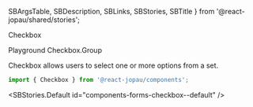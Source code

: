  SBArgsTable,
  SBDescription,
  SBLinks,
  SBStories,
  SBTitle
} from '@react-jopau/shared/stories';

<SBTitle>Checkbox</SBTitle>

<SBLinks>
  <SBLinks.Item href="components-forms-checkbox--default">Playground</SBLinks.Item>
  <SBLinks.Item href="components-forms-checkbox--group-docs">Checkbox.Group</SBLinks.Item>
</SBLinks>

<SBDescription>Checkbox allows users to select one or more options from a set.</SBDescription>

```jsx dark
import { Checkbox } from '@react-jopau/components';
```

<SBStories.Default id="components-forms-checkbox--default" />

<SBArgsTable component={Checkbox} />

<SBStories>
  <SBStories.Item label="Sizes" id="components-forms-checkbox--sizes" />
  <SBStories.Item label="Color" id="components-forms-checkbox--color" />
  <SBStories.Item label="Status" id="components-forms-checkbox--status" />
  <SBStories.Item label="Indeterminate" id="components-forms-checkbox--indeterminate" />
  <SBStories.Item label="Disabled" id="components-forms-checkbox--disabled" />
  <SBStories.Item label="Read Only" id="components-forms-checkbox--read-only" />
  <SBStories.Item label="Rounded" id="components-forms-checkbox--rounded" />
  <SBStories.Item label="Throughed" id="components-forms-checkbox--throughed" />
  <SBStories.Item
    label="Uncontrolled Vs Controlled"
    id="components-forms-checkbox--uncontrolled-vs-controlled"
  />
</SBStories>
